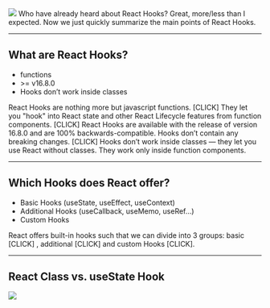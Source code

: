 

<img src="img/reactHooks.png" />

<Notes>
Who have already heard about React Hooks?
Great, more/less than I expected.
Now we just quickly summarize the main points of React Hooks.
</Notes>

---

## What are React Hooks?

<ul>
  <Appear>
    <li>functions</li>
    <li> >= v16.8.0</li>
    <li>Hooks don’t work inside classes</li>
  </Appear>
</ul>

<Notes>
React Hooks are nothing more but javascript functions.
[CLICK]
They let you "hook" into React state and other React Lifecycle features from function components.
[CLICK]
React Hooks are available with the release of version 16.8.0 and are 100% backwards-compatible.
Hooks don’t contain any breaking changes.
[CLICK]
Hooks don’t work inside classes — they let you use React without classes.
They work only inside function components.
</Notes>

---

## Which Hooks does React offer?

<ul>
  <Appear>
    <li>Basic Hooks (useState, useEffect, useContext)</li>
    <li>Additional Hooks (useCallback, useMemo, useRef…)</li>
    <li>Custom Hooks</li>
  </Appear>
</ul>

<Notes>
React offers built-in hooks such that we can divide into 3 groups: basic [CLICK]
, additional [CLICK] and custom Hooks [CLICK].
</Notes>

---

## React Class vs. useState Hook

<img src="img/useState_compare.png" />


<SomeComponent />